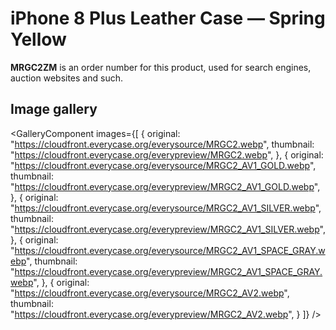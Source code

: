 
# iPhone 8 Plus Leather Case — Spring Yellow

<Callout type='info' emoji='👉🏻'>**MRGC2ZM** is an order number for this product, used for search engines, auction websites and such.</Callout>

## Image gallery

<GalleryComponent
    images={[
      {
        original: "https://cloudfront.everycase.org/everysource/MRGC2.webp",
        thumbnail: "https://cloudfront.everycase.org/everypreview/MRGC2.webp",
      },
      {
        original: "https://cloudfront.everycase.org/everysource/MRGC2_AV1_GOLD.webp",
        thumbnail: "https://cloudfront.everycase.org/everypreview/MRGC2_AV1_GOLD.webp",
      },
      {
        original: "https://cloudfront.everycase.org/everysource/MRGC2_AV1_SILVER.webp",
        thumbnail: "https://cloudfront.everycase.org/everypreview/MRGC2_AV1_SILVER.webp",
      },
      {
        original: "https://cloudfront.everycase.org/everysource/MRGC2_AV1_SPACE_GRAY.webp",
        thumbnail: "https://cloudfront.everycase.org/everypreview/MRGC2_AV1_SPACE_GRAY.webp",
      },
      {
        original: "https://cloudfront.everycase.org/everysource/MRGC2_AV2.webp",
        thumbnail: "https://cloudfront.everycase.org/everypreview/MRGC2_AV2.webp",
      }
    ]}
  />
